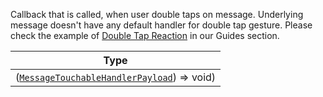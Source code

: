 Callback that is called, when user double taps on message. Underlying message doesn't have any default handler for double tap gesture.
Please check the example of [Double Tap Reaction](../guides/message-customization#instagram-style-double-tap-reaction) in our Guides section.

| Type |
| - |
| ([`MessageTouchableHandlerPayload`](../../object-types/message-touchable-handler-payload)) => void) |

